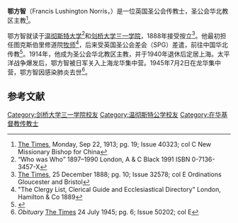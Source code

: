 '''鄂方智'''（Francis Lushington Norris，{{bd|1864年|9月1日|1945年|7月2日}}）是一位英国圣公会传教士，圣公会华北教区主教<ref>[[The_Times|The Times]], Monday, Sep 22, 1913; pg. 19; Issue 40323; col C New Missionary Bishop for China</ref>。

鄂方智就读于[[温彻斯特大学|温彻斯特大学]]<ref> “Who was Who” 1897–1990 London, A & C Black 1991 ISBN 0-7136-3457-X</ref>和[[剑桥大学三一学院|剑桥大学三一学院]]，1888年接受按立<ref>[[The_Times|The Times]], 25 December 1888; pg. 10; Issue 32578; col E Ordinations Gloucester and Bristol</ref>。他最初担任图克斯伯里修道院[[牧师|牧师]]<ref>"The Clergy List, Clerical Guide and Ecclesiastical Directory" London, Hamilton & Co 1889</ref>，后来受英国圣公会差会（SPG）差遣，前往中国华北传教<ref>{{Cite web |url=http://genealogy.links.org/links-cgi/readged?%2Fhome%2Fben%2Fcamilla-genealogy%2Fcurrent+c-lushington88904+2-2-0-1-0 |title=Genealogical web site |accessdate=2020-09-20 |archive-date=2016-03-03 |archive-url=https://web.archive.org/web/20160303175355/http://genealogy.links.org/links-cgi/readged?%2Fhome%2Fben%2Fcamilla-genealogy%2Fcurrent+c-lushington88904+2-2-0-1-0 |dead-url=no }}</ref>。1914年，他成为圣公会华北教区主教，并于1940年退休后定居上海。太平洋战争爆发后，鄂方智被日军关入上海龙华集中营。1945年7月2日在龙华集中营，鄂方智因感染肺炎去世<ref>''Obituary'' [[The_Times|The Times]] 24 July 1945; pg. 6; Issue 50202; col E</ref>。

== 参考文献 ==
{{reflist}}

{{DEFAULTSORT:Norris, Francis Lushington }}

[[Category:剑桥大学三一学院校友|Category:剑桥大学三一学院校友]]
[[Category:温彻斯特公学校友|Category:温彻斯特公学校友]]
[[Category:在华基督教传教士|Category:在华基督教传教士]]